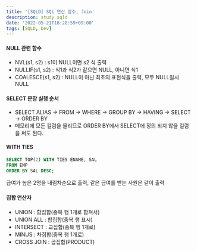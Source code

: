 ```yaml
---
title: '[SQLD] SQL 연산 함수, Join'
description: study sqld
date: '2022-05-21T18:28:59+09:00'
tags: [SQLD, Dev]
---
```


#### NULL 관련 함수
- NVL(s1, s2) : s1이 NULL이면 s2 식 출력
- NULLIF(s1, s2) : 식1과 식2가 같으면 NULL, 아니면 식1
- COALESCE(s1, s2) : NULL이 아닌 최초의 표현식을 출력, 모두 NULL일시 NULL

#### SELECT 문장 실행 순서
- SELECT ALIAS -> FROM -> WHERE -> GROUP BY -> HAVING -> SELECT -> ORDER BY
- 메모리에 모든 컬럼을 올리므로 ORDER BY에서 SELECT에 정의 되지 않을 컬럼을 써도 된다.

#### WITH TIES
```sql
SELECT TOP(2) WITH TIES ENAME, SAL
FROM EMP
ORDER BY SAL DESC;
```
급여가 높은 2명을 내림차순으로 출력, 같은 급여를 받는 사원은 같이 출력

#### 집합 연산자
- UNION : 합집합(중복 행 1개로 합쳐서)
- UNION ALL : 합집합(중복 행 표시)
- INTERSECT : 교집합(중복 행 1개로)
- MINUS : 차집합(중복 행 1개로)
- CROSS JOIN : 곱집합(PRODUCT)
